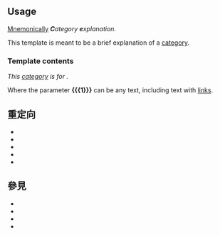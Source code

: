 {{Documentation subpage}}
{{High-use|10204}}
<!-- PLEASE ADD CATEGORIES AND INTERWIKIS AT THE BOTTOM OF THIS PAGE -->

== Usage ==
[[Wikt:mnemonic|Mnemonically]] '''''C'''ategory'' '''''e'''xplanation''.

This template is meant to be a brief explanation of a [[Wikipedia:Categorization|category]].

=== Template contents ===
''This [[Wikipedia:Categorization|category]] is for {{{1}}}.''

Where the parameter '''<nowiki>{{{1}}}</nowiki>''' can be any text, including text with [[Help:Link|links]].

==重定向==
* {{Tlx|About cat}}
* {{Tlx|Cat about}}
* {{Tlx|Category about}}
* {{Tlx|Catexp}}
* {{Tlx|Cat exp}}

==參見==
{{see also|Wikipedia:Hatnote#Categories}}
{{main category|Hatnote templates for category pages}}
* {{Tlx|Cat main}}
* {{Tlx|Cat more}}
* {{Tlx|Category main section}}
* {{Tlx|Category see also}}

{{Namespace category}}

<includeonly>{{sandbox other||
[[Category:分类页面的顶注模板]]
}}</includeonly>